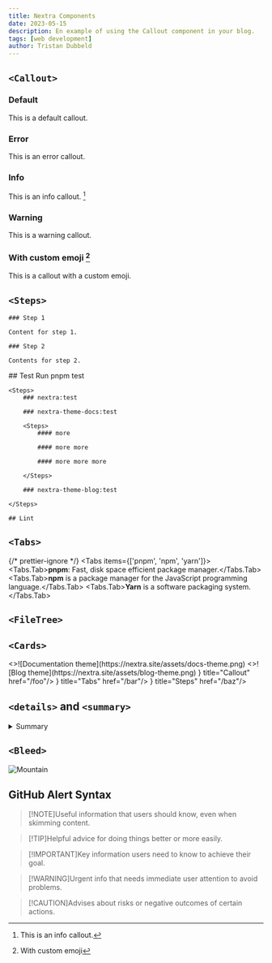 ```yaml
---
title: Nextra Components
date: 2023-05-15
description: En example of using the Callout component in your blog.
tags: [web development]
author: Tristan Dubbeld
---
```



## `<Callout>`

### Default

<Callout>This is a default callout.</Callout>

### Error

<Callout type="error">This is an error callout.</Callout>

### Info

<Callout type="info">This is an info callout. [^2]</Callout>

### Warning

<Callout type="warning">This is a warning callout.</Callout>

### With custom emoji [^1]

<Callout emoji="🚀">This is a callout with a custom emoji.</Callout>

## `<Steps>`

<Steps>

    ### Step 1

    Content for step 1.

    ### Step 2

    Contents for step 2.

</Steps>

<Steps>
    ## Test
    Run pnpm test

    <Steps>
        ### nextra:test

        ### nextra-theme-docs:test

        <Steps>
            #### more

            #### more more

            #### more more more

        </Steps>

        ### nextra-theme-blog:test

    </Steps>

    ## Lint

</Steps>

## `<Tabs>`

{/* prettier-ignore */}
<Tabs items={['pnpm', 'npm', 'yarn']}>
    <Tabs.Tab>**pnpm**: Fast, disk space efficient package manager.</Tabs.Tab>
    <Tabs.Tab>**npm** is a package manager for the JavaScript programming language.</Tabs.Tab>
    <Tabs.Tab>**Yarn** is a software packaging system.</Tabs.Tab>
</Tabs>

## `<FileTree>`

<FileTree>
    <FileTree.Folder name="pages" defaultOpen>
        <FileTree.Folder name="fruits" defaultOpen>
            <FileTree.File name="_meta.js"/>
            <FileTree.File name="apple.mdx"/>
            <FileTree.File name="banana.mdx"/>
        </FileTree.Folder>
        <FileTree.File name="_meta.js"/>
        <FileTree.File name="about.mdx"/>
        <FileTree.File name="contact.mdx"/>
        <FileTree.File name="index.mdx"/>
    </FileTree.Folder>
</FileTree>

<FileTree>
    <FileTree.Folder name="users-service" defaultOpen>
        <FileTree.File name="schema.graphql"/>
    </FileTree.Folder>
    <FileTree.Folder name="posts-service" defaultOpen>
        <FileTree.File name="schema.graphql"/>
    </FileTree.Folder>
</FileTree>

## `<Cards>`

<Cards num={2}>
    <Cards.Card arrow title="Documentation theme" href="/docs/docs-theme/start">
        <>![Documentation theme](https://nextra.site/assets/docs-theme.png)</>
    </Cards.Card>
    <Cards.Card arrow title="Blog theme" href="/docs/blog-theme/start">
        <>![Blog theme](https://nextra.site/assets/blog-theme.png)</>
    </Cards.Card>
</Cards>

<Cards>
    <Cards.Card icon={<CopyIcon/>} title="Callout" href="/foo"/>
    <Cards.Card icon={<GitHubIcon/>} title="Tabs" href="/bar"/>
    <Cards.Card icon={<MenuIcon/>} title="Steps" href="/baz"/>
</Cards>

## `<details>` and `<summary>`

<details>
    <summary>Summary</summary>
    Details
    <details>
        <summary>Summary 2</summary>
        Details 2
    </details>
</details>

## `<Bleed>`

<Bleed full>![Mountain](../../../../public/img.jpeg)</Bleed>

## GitHub Alert Syntax

> [!NOTE]Useful information that users should know, even when skimming content.

> [!TIP]Helpful advice for doing things better or more easily.

> [!IMPORTANT]Key information users need to know to achieve their goal.

> [!WARNING]Urgent info that needs immediate user attention to avoid problems.

> [!CAUTION]Advises about risks or negative outcomes of certain actions.

[^1]: With custom emoji

[^2]: This is an info callout.
